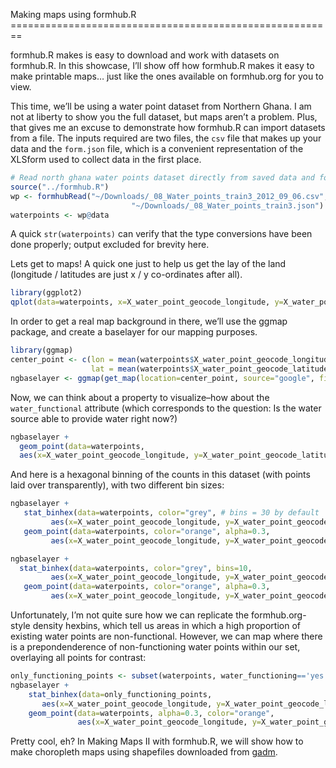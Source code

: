 <link href="http://kevinburke.bitbucket.org/markdowncss/markdown.css" rel="stylesheet"></link>
Making maps using formhub.R
========================================================

formhub.R makes is easy to download and work with datasets on formhub.R. In this showcase, I'll show off how formhub.R makes it easy to make printable maps... just like the ones available on formhub.org for you to view.

This time, we'll be using a water point dataset from Northern Ghana. I am not at liberty to show you the full dataset, but maps aren't a problem. Plus, that gives me an excuse to demonstrate how formhub.R can import datasets from a file. The inputs required are two files, the `csv` file that makes up your data and the `form.json` file, which is a convenient representation of the XLSform used to collect data in the first place.

```r
# Read north ghana water points dataset directly from saved data and form.
source("../formhub.R")
wp <- formhubRead("~/Downloads/_08_Water_points_train3_2012_09_06.csv",
                           "~/Downloads/_08_Water_points_train3.json")
waterpoints <- wp@data
```

A quick `str(waterpoints)` can verify that the type conversions have been done properly; output excluded for brevity here.

Lets get to maps! A quick one just to help us get the lay of the land (longitude / latitudes are just x / y co-ordinates after all).
```r
library(ggplot2)
qplot(data=waterpoints, x=X_water_point_geocode_longitude, y=X_water_point_geocode_latitude)
```

In order to get a real map background in there, we'll use the ggmap package, and create a baselayer for our mapping purposes. 

```r
library(ggmap)
center_point <- c(lon = mean(waterpoints$X_water_point_geocode_longitude, na.rm=T),
                  lat = mean(waterpoints$X_water_point_geocode_latitude, na.rm=T))
ngbaselayer <- ggmap(get_map(location=center_point, source="google", filename="maptemp", zoom=10), extent='device') + opts(legend.position="bottom")
```


Now, we can think about a property to visualize--how about the `water_functional` attribute (which corresponds to the question: Is the water source able to provide water right now?)

```r
ngbaselayer + 
  geom_point(data=waterpoints, 
  aes(x=X_water_point_geocode_longitude, y=X_water_point_geocode_latitude, color=water_functioning))
```

And here is a hexagonal binning of the counts in this dataset (with points laid over transparently), with two different bin sizes:
```r
ngbaselayer + 
   stat_binhex(data=waterpoints, color="grey", # bins = 30 by default
         aes(x=X_water_point_geocode_longitude, y=X_water_point_geocode_latitude)) + 
   geom_point(data=waterpoints, color="orange", alpha=0.3,
         aes(x=X_water_point_geocode_longitude, y=X_water_point_geocode_latitude))

ngbaselayer +
  stat_binhex(data=waterpoints, color="grey", bins=10,
         aes(x=X_water_point_geocode_longitude, y=X_water_point_geocode_latitude)) + 
   geom_point(data=waterpoints, color="orange", alpha=0.3,
         aes(x=X_water_point_geocode_longitude, y=X_water_point_geocode_latitude))
```

Unfortunately, I'm not quite sure how we can replicate the formhub.org-style density hexbins, which tell us areas in which a high proportion of existing water points are non-functional. However, we can map where there is a prepondenderence of non-functioning water points within our set, overlaying all points for contrast:
```r

only_functioning_points <- subset(waterpoints, water_functioning=='yes')
ngbaselayer +
    stat_binhex(data=only_functioning_points,
       aes(x=X_water_point_geocode_longitude, y=X_water_point_geocode_latitude)) + 
    geom_point(data=waterpoints, alpha=0.3, color="orange",
               aes(x=X_water_point_geocode_longitude, y=X_water_point_geocode_latitude))
```

Pretty cool, eh?
In Making Maps II with formhub.R, we will show how to make choropleth maps using shapefiles downloaded from [gadm](http://gadm.org).